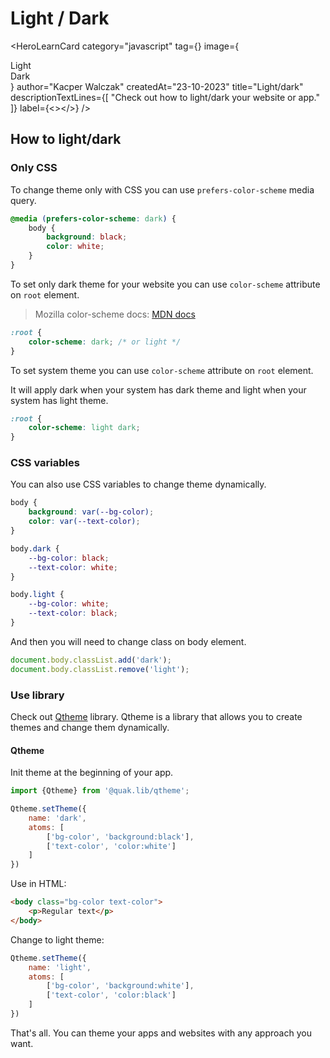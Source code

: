 
# Light / Dark

<HeroLearnCard
    category="javascript"
    tag={<JSTag />}
    image={<section className="flex align-center justify-center h-full overflow-hidden">
        <div className="bg-zinc-200 h-20 w-20 p-1 mt-20 text-black font-bold">Light</div>
        <div className="bg-zinc-500 h-20 w-20 p-1 mt-20 text-white font-bold">Dark</div>
    </section>}
    author="Kacper Walczak"
    createdAt="23-10-2023"
    title="Light/dark"
    descriptionTextLines={[
        "Check out how to light/dark your website or app."
    ]}
    label={<></>}
/>

## How to light/dark

### Only CSS

To change theme only with CSS you can use `prefers-color-scheme` media query.

```css
@media (prefers-color-scheme: dark) {
    body {
        background: black;
        color: white;
    }
}
```

To set only dark theme for your website you can use `color-scheme` attribute on `root` element.

> Mozilla color-scheme docs: [MDN docs](https://developer.mozilla.org/en-US/docs/Web/CSS/color-scheme)

```css
:root {
    color-scheme: dark; /* or light */
}
```

To set system theme you can use `color-scheme` attribute on `root` element.

It will apply dark when your system has dark theme and light when your system has light theme.

```css
:root {
    color-scheme: light dark;
}
```

### CSS variables

You can also use CSS variables to change theme dynamically.

```css
body {
    background: var(--bg-color);
    color: var(--text-color);
}

body.dark {
    --bg-color: black;
    --text-color: white;
}

body.light {
    --bg-color: white;
    --text-color: black;
}
```

And then you will need to change class on body element.

```js
document.body.classList.add('dark');
document.body.classList.remove('light');
```

### Use library

Check out [Qtheme](/libraries/qtheme) library. Qtheme is a library that allows you to create themes and change them dynamically.

#### Qtheme

Init theme at the beginning of your app.

```js
import {Qtheme} from '@quak.lib/qtheme';

Qtheme.setTheme({
    name: 'dark',
    atoms: [
        ['bg-color', 'background:black'],
        ['text-color', 'color:white']
    ]
})
```

Use in HTML:

```html
<body class="bg-color text-color">
    <p>Regular text</p>
</body>
```

Change to light theme:

```js
Qtheme.setTheme({
    name: 'light',
    atoms: [
        ['bg-color', 'background:white'],
        ['text-color', 'color:black']
    ]
})
```

That's all. You can theme your apps and websites with any approach you want.


<section className="rounded-2xl bg-lines-violet flex mt-10 mb-20 h-20 w-full"></section>

<LatestReadings />